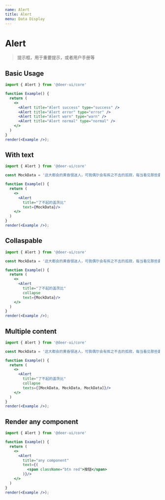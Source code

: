 ```yaml
---
name: Alert
title: Alert
menu: Data Display
---
```



# Alert

> 提示框，用于重要提示，或者用户手册等

## Basic Usage

```jsx live noInline
import { Alert } from '@deer-ui/core'

function Example() {
  return (
    <>
      <Alert title="Alert success" type="success" />
      <Alert title="Alert error" type="error" />
      <Alert title="Alert warn" type="warn" />
      <Alert title="Alert normal" type="normal" />
    </>
  )
}
render(<Example />);
```

## With text

```jsx live noInline
import { Alert } from '@deer-ui/core'

const MockData = '这大都会的黄昏很迷人，可我偶尔会有挥之不去的孤寂，每当看见那些囊中羞涩的年轻职员在商店橱窗前徜徉，挨到晚饭时间形影相吊地去餐厅填肚子，我知道他们也深有同感——我们这些薄暮中的年轻职员啊，正在虚度一生中最灿烂的年华，一夜中最美好的时辰。';

function Example() {
  return (
    <>
      <Alert 
        title="了不起的盖茨比"
        text={MockData}/>
    </>
  )
}
render(<Example />);
```

## Collaspable

```jsx live noInline
import { Alert } from '@deer-ui/core'

const MockData = '这大都会的黄昏很迷人，可我偶尔会有挥之不去的孤寂，每当看见那些囊中羞涩的年轻职员在商店橱窗前徜徉，挨到晚饭时间形影相吊地去餐厅填肚子，我知道他们也深有同感——我们这些薄暮中的年轻职员啊，正在虚度一生中最灿烂的年华，一夜中最美好的时辰。';

function Example() {
  return (
    <>
      <Alert 
        title="了不起的盖茨比"
        collapse
        text={MockData}/>
    </>
  )
}
render(<Example />);
```

## Multiple content

```jsx live noInline
import { Alert } from '@deer-ui/core'

const MockData = '这大都会的黄昏很迷人，可我偶尔会有挥之不去的孤寂，每当看见那些囊中羞涩的年轻职员在商店橱窗前徜徉，挨到晚饭时间形影相吊地去餐厅填肚子，我知道他们也深有同感——我们这些薄暮中的年轻职员啊，正在虚度一生中最灿烂的年华，一夜中最美好的时辰。';

function Example() {
  return (
    <>
      <Alert 
        title="了不起的盖茨比"
        collapse
        texts={[MockData, MockData, MockData]}/>
    </>
  )
}
render(<Example />);
```

## Render any component

```jsx live noInline
import { Alert } from '@deer-ui/core'

function Example() {
  return (
    <>
      <Alert 
        title="any component"
        text={(
          <span className="btn red">按钮</span>
        )}/>
    </>
  )
}
render(<Example />);
```
